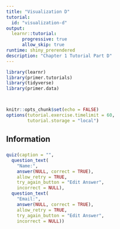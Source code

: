 ```yaml
---
title: "Visualization D"
tutorial:
  id: "visualization-d"
output:
  learnr::tutorial:
      progressive: true
      allow_skip: true
runtime: shiny_prerendered
description: "Chapter 1 Tutorial Part D"
---
```


```r
library(learnr)
library(primer.tutorials)
library(tidyverse)
library(primer.data)



knitr::opts_chunk$set(echo = FALSE)
options(tutorial.exercise.timelimit = 60, 
        tutorial.storage = "local") 

```

## Information
###

```r
quiz(caption = "",
  question_text(
    "Name:",
    answer(NULL, correct = TRUE),
    allow_retry = TRUE,
    try_again_button = "Edit Answer",
    incorrect = NULL),
  question_text(
    "Email:",
    answer(NULL, correct = TRUE),
    allow_retry = TRUE,
    try_again_button = "Edit Answer",
    incorrect = NULL))
```
